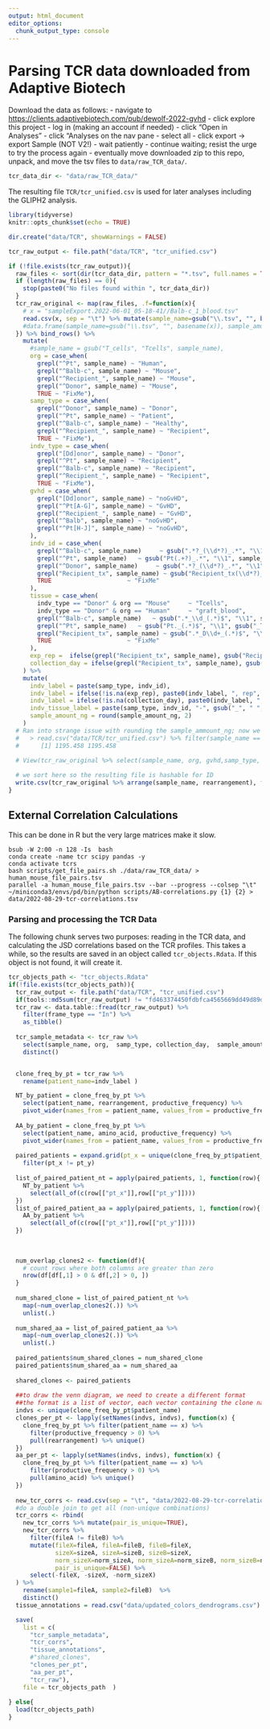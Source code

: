 ```yaml
---
output: html_document
editor_options: 
  chunk_output_type: console
---
```

# Parsing TCR data downloaded from Adaptive Biotech

Download the data as follows:
- navigate to <https://clients.adaptivebiotech.com/pub/dewolf-2022-gvhd>
- click explore this project
- log in (making an account if needed)
- click "Open in Analyses"
- click "Analyses on the nav pane
- select all
- click export -> export Sample (NOT  V2!)
- wait patiently
- continue waiting; resist the urge to try the process again
- eventually move downloaded zip to this repo, unpack, and move the tsv files to `data/raw_TCR_data/`.


```R
tcr_data_dir <- "data/raw_TCR_data/"
```

The resulting file `TCR/tcr_unified.csv` is used for later analyses including the GLIPH2 analysis.

```r
library(tidyverse)
knitr::opts_chunk$set(echo = TRUE)

dir.create("data/TCR", showWarnings = FALSE)

tcr_raw_output <- file.path("data/TCR", "tcr_unified.csv")

if (!file.exists(tcr_raw_output)){
  raw_files <- sort(dir(tcr_data_dir, pattern = "*.tsv", full.names = TRUE))
  if (length(raw_files) == 0){
    stop(paste0("No files found within ", tcr_data_dir))
  }
  tcr_raw_original <- map(raw_files, .f=function(x){
    # x = "sampleExport.2022-06-01_05-18-41//Balb-c_1_blood.tsv"
    read.csv(x, sep = "\t") %>% mutate(sample_name=gsub("\\.tsv", "", basename(x))) 
    #data.frame(sample_name=gsub("\\.tsv", "", basename(x)), sample_amount_ng=1)
  }) %>% bind_rows() %>% 
    mutate(
      #sample_name = gsub("T_cells", "Tcells", sample_name), 
      org = case_when(
        grepl("^Pt", sample_name) ~ "Human",
        grepl("^Balb-c", sample_name) ~ "Mouse",
        grepl("^Recipient_", sample_name) ~ "Mouse",
        grepl("^Donor", sample_name) ~ "Mouse",
        TRUE ~ "FixMe"),
      samp_type = case_when(
        grepl("^Donor", sample_name) ~ "Donor",
        grepl("^Pt", sample_name) ~ "Patient",
        grepl("^Balb-c", sample_name) ~ "Healthy",
        grepl("^Recipient_", sample_name) ~ "Recipient",
        TRUE ~ "FixMe"),
      indv_type = case_when(
        grepl("[Dd]onor", sample_name) ~ "Donor",
        grepl("^Pt", sample_name) ~ "Recipient",
        grepl("^Balb-c", sample_name) ~ "Recipient",
        grepl("^Recipient_", sample_name) ~ "Recipient",
        TRUE ~ "FixMe"),
      gvhd = case_when(
        grepl("[Dd]onor", sample_name) ~ "noGvHD",
        grepl("^Pt[A-G]", sample_name) ~ "GvHD",
        grepl("^Recipient_", sample_name) ~ "GvHD",
        grepl("^Balb", sample_name) ~ "noGvHD",
        grepl("^Pt[H-J]", sample_name) ~ "noGvHD",
      ),
      indv_id = case_when(
        grepl("^Balb-c", sample_name)     ~ gsub(".*?_(\\d*?)_.*", "\\1", sample_name ),
        grepl("^Pt", sample_name)   ~ gsub("Pt(.+?)_.*", "\\1", sample_name),
        grepl("^Donor", sample_name)     ~ gsub(".*?_(\\d*?)_.*", "\\1", sample_name),
        grepl("Recipient_tx", sample_name) ~ gsub("Recipient_tx(\\d*?)_(\\d+)_.*", "\\2", sample_name),
        TRUE                     ~ "FixMe" 
      ),
      tissue = case_when(
        indv_type == "Donor" & org == "Mouse"     ~ "Tcells",
        indv_type == "Donor" & org == "Human"     ~ "graft_blood",
        grepl("^Balb-c", sample_name)   ~ gsub(".*_\\d_(.*)$", "\\1", sample_name),
        grepl("^Pt", sample_name)   ~ gsub("Pt._(.*)$", "\\1", gsub("_TCRB", "",   sample_name)),
        grepl("Recipient_tx", sample_name) ~ gsub(".*_D\\d+_(.*)$", "\\1", sample_name),
        TRUE                     ~ "FixMe" 
      ),
      exp_rep =  ifelse(grepl("Recipient_tx", sample_name), gsub("Recipient_tx(\\d*?)_(\\d+)_.*", "\\1", sample_name), NA),
      collection_day = ifelse(grepl("Recipient_tx", sample_name), gsub("Recipient_tx.*D(\\d*?)_.*", "\\1", sample_name), NA)
    ) %>% 
    mutate(
      indv_label = paste(samp_type, indv_id),
      indv_label = ifelse(!is.na(exp_rep), paste0(indv_label, ", rep", exp_rep), indv_label ),
      indv_label = ifelse(!is.na(collection_day), paste0(indv_label, ", day ", collection_day), indv_label ),
      indv_tissue_label = paste(samp_type, indv_id, "-", gsub("_", " ", tissue)),
      sample_amount_ng = round(sample_amount_ng, 2)
    )  
  # Ran into strange issue with rounding the sample_ammount_ng; now we round above
  #   > read.csv("data/TCR/tcr_unified.csv") %>% filter(sample_name == "Balb-c_1_spleen") %>% pull(sample_amount_ng) %>% unique()
  #      [1] 1195.458 1195.458

  # View(tcr_raw_original %>% select(sample_name, org, gvhd,samp_type,  indv_id, tissue, exp_rep, collection_day) %>% distinct())
  
  # we sort here so the resulting file is hashable for ID
  write.csv(tcr_raw_original %>% arrange(sample_name, rearrangement), file = tcr_raw_output, row.names = FALSE)
}
```



## External Correlation Calculations

This can be done in R but the very large matrices make it slow. 
```
bsub -W 2:00 -n 128 -Is  bash
conda create -name tcr scipy pandas -y 
conda activate tcrs
bash scripts/get_file_pairs.sh ./data/raw_TCR_data/ > human_mouse_file_pairs.tsv
parallel -a human_mouse_file_pairs.tsv --bar --progress --colsep "\t" ~/miniconda3/envs/pd/bin/python scripts/AB-correlations.py {1} {2} > data/2022-08-29-tcr-correlations.tsv

```
### Parsing and processing the TCR Data

The following chunk serves two purposes: reading in the TCR data, and calculating the JSD correlations based on the TCR profiles.  This takes a while, so the results are saved in an object called `tcr_objects.Rdata`. If this object is not found, it will create it. 


```R
tcr_objects_path <- "tcr_objects.Rdata"
if(!file.exists(tcr_objects_path)){
  tcr_raw_output <- file.path("data/TCR", "tcr_unified.csv") 
  if(tools::md5sum(tcr_raw_output) != "fd463374450fdbfca4565669dd49d89d") warning("tcr_unified.csv may need be re-created, it does not match the validated version")
  tcr_raw <- data.table::fread(tcr_raw_output) %>% 
    filter(frame_type == "In") %>%
    as_tibble()
  
  tcr_sample_metadata <- tcr_raw %>% 
    select(sample_name, org,  samp_type, collection_day,  sample_amount_ng, indv_type, exp_rep, gvhd, indv_id, indv_label, tissue, indv_tissue_label, species:total_templates_agg) %>% 
    distinct()


  clone_freq_by_pt = tcr_raw %>% 
    rename(patient_name=indv_label )

  NT_by_patient = clone_freq_by_pt %>% 
    select(patient_name, rearrangement, productive_frequency) %>%
    pivot_wider(names_from = patient_name, values_from = productive_frequency, values_fill = 0, values_fn = sum ) 
  
  AA_by_patient = clone_freq_by_pt %>% 
    select(patient_name, amino_acid, productive_frequency) %>%
    pivot_wider(names_from = patient_name, values_from = productive_frequency, values_fill =  0, values_fn = sum ) 
  
  paired_patients = expand.grid(pt_x = unique(clone_freq_by_pt$patient_name), pt_y = unique(clone_freq_by_pt$patient_name)) %>% 
    filter(pt_x != pt_y)
  
  list_of_paired_patient_nt = apply(paired_patients, 1, function(row){
    NT_by_patient %>%
      select(all_of(c(row[["pt_x"]],row[["pt_y"]])))
  }) 
  list_of_paired_patient_aa = apply(paired_patients, 1, function(row){
    AA_by_patient %>%
      select(all_of(c(row[["pt_x"]],row[["pt_y"]])))
  }) 
  
  
  
  num_overlap_clones2 <- function(df){
    # count rows where both columns are greater than zero
    nrow(df[df[,1] > 0 & df[,2] > 0, ])
  }
  
  num_shared_clone = list_of_paired_patient_nt %>% 
    map(~num_overlap_clones2(.)) %>% 
    unlist(.)
  
  num_shared_aa = list_of_paired_patient_aa %>% 
    map(~num_overlap_clones2(.)) %>% 
    unlist(.)
  
  paired_patients$num_shared_clones = num_shared_clone
  paired_patients$num_shared_aa = num_shared_aa
  
  shared_clones <- paired_patients
  
  ##to draw the venn diagram, we need to create a different format
  ##the format is a list of vector, each vector containing the clone names present in each patient
  indvs <- unique(clone_freq_by_pt$patient_name)
  clones_per_pt <- lapply(setNames(indvs, indvs), function(x) {
    clone_freq_by_pt %>% filter(patient_name == x) %>% 
      filter(productive_frequency > 0) %>%
      pull(rearrangement) %>% unique()
  }) 
  aa_per_pt <- lapply(setNames(indvs, indvs), function(x) {
    clone_freq_by_pt %>% filter(patient_name == x) %>% 
      filter(productive_frequency > 0) %>%
      pull(amino_acid) %>% unique()
  })
  
  new_tcr_corrs <- read.csv(sep = "\t", "data/2022-08-29-tcr-correlations.tsv", header=FALSE, col.names = strsplit("fileA\tfileB\tsizeA\tsizeB\tnorm_sizeA\tnorm_sizeB\tJSD\tjsd_nt_norm\tjsd_aa_raw\tjsd_aa_norm\tmorisita_nt_raw\toverlapping_clones\toverlapping_aa", split = "\t")[[1]], na.strings = c("nan"))
  #do a double join to get all (non-unique combinations)
  tcr_corrs <- rbind(
    new_tcr_corrs %>% mutate(pair_is_unique=TRUE),
    new_tcr_corrs %>% 
      filter(fileA != fileB) %>%
      mutate(fileX=fileA, fileA=fileB, fileB=fileX,
             sizeX=sizeA, sizeA=sizeB, sizeB=sizeX, 
             norm_sizeX=norm_sizeA, norm_sizeA=norm_sizeB, norm_sizeB=norm_sizeX,
             pair_is_unique=FALSE) %>% 
      select(-fileX, -sizeX, -norm_sizeX)
  ) %>% 
    rename(sample1=fileA, sample2=fileB)  %>% 
    distinct()
  tissue_annotations = read.csv("data/updated_colors_dendrograms.csv")

  save(
    list = c(
      "tcr_sample_metadata", 
      "tcr_corrs",
      "tissue_annotations",
      #"shared_clones",
      "clones_per_pt",
      "aa_per_pt",
      "tcr_raw"), 
    file = tcr_objects_path  )
  
} else{
  load(tcr_objects_path)
}

```















